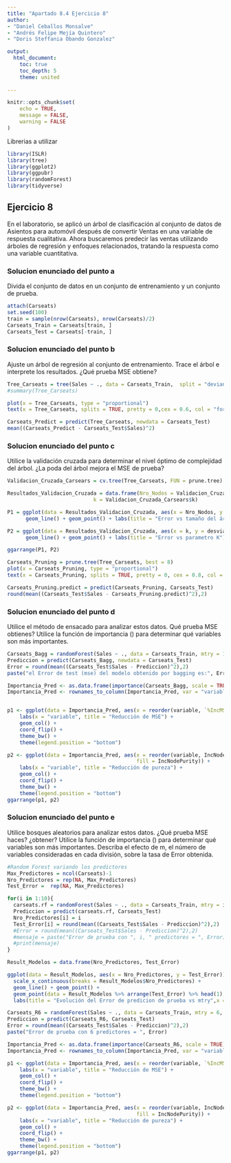 ```yaml
---
title: "Apartado 8.4 Ejercicio 8"
author: 
- "Daniel Ceballos Monsalve"
- "Andrés Felipe Mejía Quintero"
- "Doris Steffania Obando Gonzalez"

output:
  html_document:
    toc: true
    toc_depth: 5
    theme: united
    
---
```


```r
knitr::opts_chunk$set(
	echo = TRUE,
	message = FALSE,
	warning = FALSE
)
```

Librerias a utilizar 
```r
library(ISLR)
library(tree)
library(ggplot2)
library(ggpubr)
library(randomForest)
library(tidyverse)
```

## Ejercicio 8

En el laboratorio, se aplicó un árbol de clasificación al conjunto de datos de Asientos para automóvil después de convertir Ventas en una variable de respuesta cualitativa. Ahora buscaremos predecir las ventas utilizando árboles de regresión y enfoques relacionados, tratando la respuesta como una variable cuantitativa.

### Solucion enunciado del punto a

Divida el conjunto de datos en un conjunto de entrenamiento y un conjunto de prueba.

```r
attach(Carseats)
set.seed(100)
train = sample(nrow(Carseats), nrow(Carseats)/2)
Carseats_Train = Carseats[train, ]
Carseats_Test = Carseats[-train, ]

```

### Solucion enunciado del punto b

Ajuste un árbol de regresión al conjunto de entrenamiento. Trace el árbol e interprete los resultados. ¿Qué prueba MSE obtiene?

```r
Tree_Carseats = tree(Sales ~ ., data = Carseats_Train,  split = "deviance")
#summary(Tree_Carseats)

plot(x = Tree_Carseats, type = "proportional")
text(x = Tree_Carseats, splits = TRUE, pretty = 0,cex = 0.6, col = "forestgreen")

Carseats_Predict = predict(Tree_Carseats, newdata = Carseats_Test)
mean((Carseats_Predict - Carseats_Test$Sales)^2)
```
### Solucion enunciado del punto c

Utilice la validación cruzada para determinar el nivel óptimo de complejidad del árbol. ¿La poda del árbol mejora el MSE de prueba?

```r

Validacion_Cruzada_Carsears = cv.tree(Tree_Carseats, FUN = prune.tree)

Resultados_Validacion_Cruzada = data.frame(Nro_Nodos = Validacion_Cruzada_Carsears$size, desviacion = Validacion_Cruzada_Carsears$dev,
                            k = Validacion_Cruzada_Carsears$k)

P1 = ggplot(data = Resultados_Validacion_Cruzada, aes(x = Nro_Nodos, y = desviacion)) +
      geom_line() + geom_point() + labs(title = "Error vs tamaño del árbol") + theme_bw() 

P2 = ggplot(data = Resultados_Validacion_Cruzada, aes(x = k, y = desviacion)) +
      geom_line() + geom_point() + labs(title = "Error vs parametro K") + theme_bw() 

ggarrange(P1, P2)

Carseats_Pruning = prune.tree(Tree_Carseats, best = 8)
plot(x = Carseats_Pruning, type = "proportional")
text(x = Carseats_Pruning, splits = TRUE, pretty = 0, cex = 0.8, col = "forestgreen")

Carseats_Pruning.predict = predict(Carseats_Pruning, Carseats_Test)
round(mean((Carseats_Test$Sales - Carseats_Pruning.predict)^2),2)

```
### Solucion enunciado del punto d

Utilice el método de ensacado para analizar estos datos. Qué prueba MSE obtienes? Utilice la función de importancia () para determinar qué variables son más importantes.

```r
Carseats_Bagg = randomForest(Sales ~ ., data = Carseats_Train, mtry = 10, ntree = 500,importance = T)
Prediccion = predict(Carseats_Bagg, newdata = Carseats_Test)
Error = round(mean((Carseats_Test$Sales - Prediccion)^2),2)
paste("el Error de test (mse) del modelo obtenido por bagging es:", Error)

Importancia_Pred <- as.data.frame(importance(Carseats_Bagg, scale = TRUE))
Importancia_Pred <- rownames_to_column(Importancia_Pred, var = "variable")


p1 <- ggplot(data = Importancia_Pred, aes(x = reorder(variable, `%IncMSE`), y = `%IncMSE`, fill = `%IncMSE`)) +
    labs(x = "variable", title = "Reducción de MSE") +
    geom_col() +
    coord_flip() +
    theme_bw() +
    theme(legend.position = "bottom")

p2 <- ggplot(data = Importancia_Pred, aes(x = reorder(variable, IncNodePurity), y = IncNodePurity,
                                          fill = IncNodePurity)) +
    labs(x = "variable", title = "Reducción de pureza") +
    geom_col() +
    coord_flip() +
    theme_bw() +
    theme(legend.position = "bottom")
ggarrange(p1, p2)


```


### Solucion enunciado del punto e

Utilice bosques aleatorios para analizar estos datos. ¿Qué prueba MSE haces?
¿obtener? Utilice la función de importancia () para determinar qué variables son más importantes. Describa el efecto de m, el número de variables consideradas en cada división, sobre la tasa de Error obtenida.

```r
#Random Forest variando los predictores
Max_Predictores = ncol(Carseats)-1
Nro_Predictores = rep(NA, Max_Predictores)
Test_Error =  rep(NA, Max_Predictores)

for(i in 1:10){
  carseats.rf = randomForest(Sales ~ ., data = Carseats_Train, mtry = i, ntree = 500, importance = T)
  Prediccion = predict(carseats.rf, Carseats_Test)
  Nro_Predictores[i] = i
  Test_Error[i] = round(mean((Carseats_Test$Sales - Prediccion)^2),2)
  #Error = round(mean((Carseats_Test$Sales - Prediccion)^2),2)
  #mensaje = paste("Error de prueba con ", i, " predictores = ", Error)
  #print(mensaje)
}

Result_Modelos = data.frame(Nro_Predictores, Test_Error)

ggplot(data = Result_Modelos, aes(x = Nro_Predictores, y = Test_Error)) +
  scale_x_continuous(breaks = Result_Modelos$Nro_Predictores) +
  geom_line() + geom_point() + 
  geom_point(data = Result_Modelos %>% arrange(Test_Error) %>% head(1), color = "red") +
  labs(title = "Evolución del Error de predicion de prueba vs mtry",x = "nº predictores empleados", y = "Error de prueba")+   theme_bw()

Carseats_R6 = randomForest(Sales ~ ., data = Carseats_Train, mtry = 6, ntree = 500, importance = T)
Prediccion = predict(Carseats_R6, Carseats_Test)
Error = round(mean((Carseats_Test$Sales - Prediccion)^2),2)
paste("Error de prueba con 6 predictores = ", Error)

Importancia_Pred <- as.data.frame(importance(Carseats_R6, scale = TRUE))
Importancia_Pred <- rownames_to_column(Importancia_Pred, var = "variable")

p1 <- ggplot(data = Importancia_Pred, aes(x = reorder(variable, `%IncMSE`), y = `%IncMSE`, fill = `%IncMSE`)) +
    labs(x = "variable", title = "Reducción de MSE") +
    geom_col() +
    coord_flip() +
    theme_bw() +
    theme(legend.position = "bottom")

p2 <- ggplot(data = Importancia_Pred, aes(x = reorder(variable, IncNodePurity), y = IncNodePurity,
                                          fill = IncNodePurity)) +
    labs(x = "variable", title = "Reducción de pureza") +
    geom_col() +
    coord_flip() +
    theme_bw() +
    theme(legend.position = "bottom")
ggarrange(p1, p2)
```























